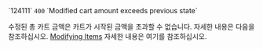 <tr>
<td>`124111`</td>
<td><code>400</code></td>
<td>`Modified cart amount exceeds previous state`</td>
<td>

수정된 총 카트 금액은 카트가 시작된 금액을 초과할 수 없습니다. 자세한 내용은 다음을 참조하십시오. [Modifying Items](/docs/concepts/modify) 자세한 내용은 여기를 참조하십시오.

</td>
</tr>